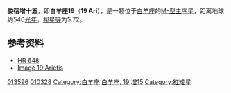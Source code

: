 {{Starbox begin |
   name=娄宿增十五（白羊座19）<br>19 Arietis }}
{{Starbox observe |
  epoch=J2000 |
  ra=02<sup>h</sup> 13<sup>m</sup> 03.3053<sup>s</sup> |
  dec= +15° 16′ 47.494″ |
  appmag_v=5.726 |
  constell=[[白羊座|白羊座]] |
  星官=[[娄宿|娄宿]] [[娄_(星官)|娄]]  }}
{{Starbox character |
 class=M0 III |
 r-i = 0.97 |
 v-r =  |
 b-v = 1.55 |
 u-b = 1.94 |
  variable=[[变星|变星]] }}
{{Starbox astrometry |
  radial_v=23.4 |
  prop_mo_ra=99.23 |
  prop_mo_dec=-20.94 |
  parallax=6.03 |
  p_error=0.75 |
  absmag_v=7.331 }}
{{Starbox detail|
  mass=0,4 |
  radius=0,5 |
  luminosity=0,04 | 
  temperature=2,000–3,500 |
  metal= |
  rotation= |
  age= }}
{{Starbox catalog |
  names=SV* ZI 114, [[GCRV|GCRV]] 1214, [[Two-Micron_Sky_Survey|IRC]] +20043, [[Smithsonian_Astrophysical_Observatory_Star_Catalog|SAO]] 92841, [[JP11|JP11]] 601, [[Astronomische_Gesellschaft_Katalog|AG]]+15° 185, [[Guide_Star_Catalog|GSC]] 01214-01511, [[2MASS|2MASS]] J02130331+1516471, [[Southern_Reference_Star_Catalog|SRS]] 31057, [[Durchmusterung|BD]]+14° 357, [[Henry_Draper_Catalogue|HD]] 13596, [[Catalog_of_5,268_Standard_Stars_Based_on_the_Normal_System_N30|N30]] 452, [[Tycho_Catalogue|TYC]] 1214-1511-1, [[Catalog_of_Suspected_Variables|CSV]] 100168, [[Hipparcos_Input_Catalogue|HIC]] 10328, [[New_Catalogue_of_Suspected_Variable_Stars|NSV]] 748, [[UBV_Photoelectric_Photometry_Catalogue|UBV M]] 8781, [[Dearborn_Observatory|DO]] 9113, [[Hipparcos_Catalogue|HIP]] 10328, [[Tokyo_Photoelectric_Meridian_Circle_Catalog|PMC]] 90-93 695, [[Photoelectric_Catalogue|UBV]] 2221, [[FK5|FK5]] 1057, [[Bright_Star_Catalogue|HR]] 648, [[PPM_Star_Catalogue|PPM]] 118039, [[Yale_Observatory_Zone_Catalog|YZ]] 15 654, [[Boss_General_Catalogue|GC]] 2655, [[IRAS|IRAS]] 02103+1502, [[RAFGL|RAFGL]] 4170S. }}
{{Starbox reference |
  Simbad=HD+13596
| ARICNS = }}
{{starbox sources|HIP|CCDM|HR}}
{{Starbox end}}
'''娄宿增十五'''，即'''白羊座19'''（'''19 Ari'''），是一颗位于[[白羊座|白羊座]]的[[恒星光谱|M-型]][[主序星|主序星]]，距离地球约540[[光年|光年]]，[[视星等|视星等]]为5.72。

==参考资料==
* [http://webviz.u-strasbg.fr/viz-bin/VizieR-S?HR%20648 HR 648] {{Wayback|url=http://webviz.u-strasbg.fr/viz-bin/VizieR-S?HR%20648 |date=20201117133951 }}
* [http://aladin.u-strasbg.fr/AladinPreview?-c=02+13+03.3053%2B15+16+47.494&ident=SV*+ZI+++114&submit=Aladin+previewer Image 19 Arietis]

{{Stars of Aries}}
{{星官|娄宿|3|15}}

[[Category:HD和HDE天體|013596]]
[[Category:HIP天體|010328]]
[[Category:白羊座|Category:白羊座]]
[[Category:佛氏天體|白羊座, 19]]
[[Category:娄_(星官)|增15]]
[[Category:紅矮星|Category:紅矮星]]
